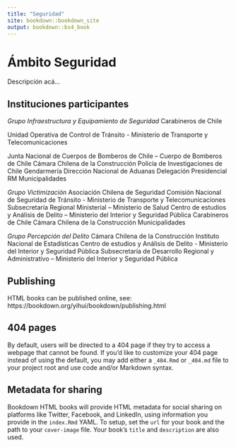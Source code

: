 ```yaml
--- 
title: "Seguridad"
site: bookdown::bookdown_site
output: bookdown::bs4_book
---
```


# Ámbito Seguridad
Descripción acá...

## Instituciones participantes {-}
*Grupo Infraestructura y Equipamiento de Seguridad*
Carabineros de Chile

Unidad Operativa de Control de Tránsito - Ministerio de Transporte y Telecomunicaciones 

Junta Nacional de Cuerpos de Bomberos de Chile – Cuerpo de Bomberos de Chile 
Cámara Chilena de la Construcción 
Policía de Investigaciones de Chile 
Gendarmería 
Dirección Nacional de Aduanas 
Delegación Presidencial RM 
Municipalidades 

*Grupo Victimización*
Asociación Chilena de Seguridad 
Comisión Nacional de Seguridad de Tránsito - Ministerio de Transporte y Telecomunicaciones 
Subsecretaría Regional Ministerial – Ministerio de Salud 
Centro de estudios y Análisis de Delito – Ministerio del Interior y Seguridad Pública 
Carabineros de Chile 
Cámara Chilena de la Construcción 
Municipalidades 

*Grupo Percepción del Delito*
Cámara Chilena de la Construcción 
Instituto Nacional de Estadísticas 
Centro de estudios y Análisis de Delito - Ministerio del Interior y Seguridad Pública 
Subsecretaría de Desarrollo Regional y Administrativo – Ministerio del Interior y Seguridad Pública

## Publishing {-}

HTML books can be published online, see: https://bookdown.org/yihui/bookdown/publishing.html

## 404 pages {-}

By default, users will be directed to a 404 page if they try to access a webpage that cannot be found. If you'd like to customize your 404 page instead of using the default, you may add either a `_404.Rmd` or `_404.md` file to your project root and use code and/or Markdown syntax.

## Metadata for sharing {-}

Bookdown HTML books will provide HTML metadata for social sharing on platforms like Twitter, Facebook, and LinkedIn, using information you provide in the `index.Rmd` YAML. To setup, set the `url` for your book and the path to your `cover-image` file. Your book's `title` and `description` are also used.
